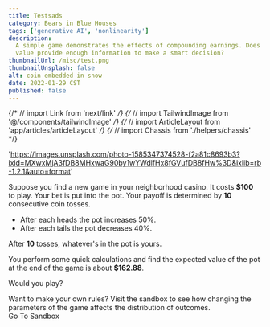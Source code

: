 ```yaml
---
title: Testsads
category: Bears in Blue Houses
tags: ['generative AI', 'nonlinearity']
description:
  A simple game demonstrates the effects of compounding earnings. Does expected
  value provide enough information to make a smart decision?
thumbnailUrl: /misc/test.png
thumbnailUnsplash: false
alt: coin embedded in snow
date: 2022-01-29 CST
published: false
---
```


{/* // import Link from 'next/link' */}
{/* // import TailwindImage from '@/components/tailwindImage' */}
{/* // import ArticleLayout from 'app/articles/articleLayout' */}
{/* // import Chassis from './helpers/chassis' */}

  'https://images.unsplash.com/photo-1585347374528-f2a81c8693b3?ixid=MXwxMjA3fDB8MHxwaG90by1wYWdlfHx8fGVufDB8fHw%3D&ixlib=rb-1.2.1&auto=format'

Suppose you find a new game in your neighborhood casino. It costs **$100** to
play. Your bet is put into the pot. Your payoff is determined by **10**
consecutive coin tosses.

- After each heads the pot
  <span className='font-extrabold text-green-700'>increases 50%</span>.
- After each tails the pot
  <span className='font-extrabold text-red-600'>decreases 40%</span>.

After **10** tosses, whatever's in the pot is yours.

<figure>
  <TailwindImage
    className='h-96 w-full'
    src={thumbnailUrl}
    alt={alt}
    width={600}
    height={450}
    priority
    unsplash
  />
</figure>

You perform some quick calculations and find the expected value of the pot at
the end of the game is about **$162.88**.

Would you play?

<Chassis>
  <div className='font-bold text-gray-900'>
    Want to make your own rules? Visit the sandbox to see how changing the
    parameters of the game affects the distribution of outcomes.
  </div>
  <div className='isolate mt-4 flex justify-center'>
    <Link
      href='/sandboxes/multiplicativePayoffs'
      className='inline-flex cursor-pointer items-center justify-center rounded-md border border-transparent bg-blue-100 px-5 py-3 text-base font-medium text-blue-700 no-underline transition-colors duration-75 hover:bg-blue-600 hover:text-white'
    >
      Go To Sandbox
    </Link>
  </div>
</Chassis>
